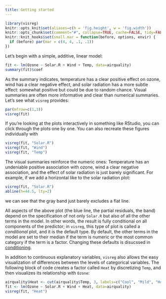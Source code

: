 ```yaml
---
title: Getting started
---
```


```r
library(visreg)
knitr::opts_knit$set(aliases=c(h = 'fig.height', w = 'fig.width'))
knitr::opts_chunk$set(comment="#", collapse=TRUE, cache=FALSE, tidy=FALSE)
knitr::knit_hooks$set(small.mar = function(before, options, envir) {
  if (before) par(mar = c(4, 4, .1, .1))
})
```

Let's begin with a simple, additive, linear model:

```r
fit <- lm(Ozone ~ Solar.R + Wind + Temp, data=airquality)
summary(fit)$coef
```

As the summary indicates, temperature has a clear positive effect on ozone, wind has a clear negative effect, and solar radiation has a more subtle effect: somewhat positive but could be due to random chance.  Visual summaries are often more informative and clear than numerical summaries.  Let's see what `visreg` provides:

```r
par(mfrow=c(1,3))
visreg(fit)
```

If you're looking at the plots interactively in something like RStudio, you can click through the plots one by one.  You can also recreate these figures individually with

```r
visreg(fit, "Solar.R")
visreg(fit, "Wind")
visreg(fit, "Temp")
```

The visual summaries reinforce the numeric ones: Temperature has an undeniable positive association with ozone, wind a clear negative association, and the effect of solar radiation is just barely significant.  For example, if we add a horizontal like to the solar radiation plot:

```r
visreg(fit, "Solar.R")
abline(h=44.5, lty=2)
```

we can see that the gray band just barely excludes a flat line.

All aspects of the above plot (the blue line, the partial residuals, the band) depend on the specification of not only `Solar.R` but also of all the other terms in the model.  In other words, the result is fully conditional on all components of the predictor; in `visreg`, this type of plot is called a *conditional* plot, and it is the default type.  By default, the other terms in the model are set to their median if the term is numeric or the most common category if the term is a factor.  Changing these defaults is disucssed in [conditioning](conditioning.html).

In addition to continuous explanatory variables, `visreg` also allows the easy visualization of differences between the levels of categorical variables.  The following block of code creates a factor called `Heat` by discretizing `Temp`, and then visualizes its relationship with `Ozone`:


```r
airquality$Heat <- cut(airquality$Temp, 3, labels=c("Cool", "Mild", "Hot"))
fit <- lm(Ozone ~ Solar.R + Wind + Heat, data=airquality)
visreg(fit, "Heat")
```

